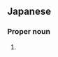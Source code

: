==Japanese==
{{ja-kanjitab|くろ|さき|yomi=k}}

===Proper noun===
{{ja-pos|くろさき|proper}}

# {{surname|lang=ja|sort=くろさき}}